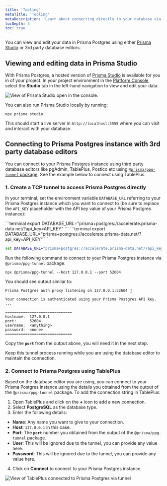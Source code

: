 ```yaml
---
title: 'Tooling'
metaTitle: 'Tooling'
metaDescription: 'Learn about connecting directly to your database via TCP tunnel'
tocDepth: 3
toc: true
---
```


You can view and edit your data in Prisma Postgres using either [Prisma Studio](/orm/tools/prisma-studio) or 3rd party database editors.

## Viewing and editing data in Prisma Studio

With Prisma Postgres, a hosted version of [Prisma Studio](/orm/tools/prisma-studio) is available for you in of your project. In your project environment in the [Platform Console](https://console.prisma.io/), select the **Studio** tab in the left-hand navigation to view and edit your data:

![View of Prisma Studio open in the console.](/img/ppg-studio.png)

You can also run Prisma Studio locally by running:

```terminal
npx prisma studio
```

This should start a live server in `http://localhost:5555` where you can visit and interact with your database.

## Connecting to Prisma Postgres instance with 3rd party database editors

You can connect to your Prisma Postgres instance using third party database editors like pgAdmin, TablePlus, Postico etc using [`@prisma/ppg-tunnel` package](https://www.npmjs.com/package/@prisma/ppg-tunnel). See the example below to connect using TablePlus.

### 1. Create a TCP tunnel to access Prisma Postgres directly

In your terminal, set the environment variable `DATABASE_URL` referring to your Prisma Postgres instance which you want to connect to (be sure to replace the `API_KEY` placeholder with the API key value of your Prisma Postgres instance):

<TabbedContent code>

<TabItem value="macOS">
```terminal
export DATABASE_URL="prisma+postgres://accelerate.prisma-data.net/?api_key=API_KEY"
```
</TabItem>

<TabItem value="Linux">
```terminal
export DATABASE_URL="prisma+postgres://accelerate.prisma-data.net/?api_key=API_KEY"
```
</TabItem>

<TabItem value="Windows">

```cmd
set DATABASE_URL="prisma+postgres://accelerate.prisma-data.net/?api_key=API_KEY"
```
</TabItem>

</TabbedContent>

Run the following command to connect to your Prisma Postgres instance via `@prisma/ppg-tunnel` package:

```terminal
npx @prisma/ppg-tunnel --host 127.0.0.1 --port 52604
```

You should see output similar to:

```no-copy
Prisma Postgres auth proxy listening on 127.0.0.1:52604 🚀

Your connection is authenticated using your Prisma Postgres API key.
...

==============================
hostname:  127.0.0.1
port:      52604
username:  <anything>
password:  <none>
==============================
```

Copy the **`port`** from the output above, you will need it in the next step.

Keep this tunnel process running while you are using the database editor to maintain the connection. 

### 2. Connect to Prisma Postgres using TablePlus

Based on the database editor you are using, you can connect to your Prisma Postgres instance using the details you obtained from the output of the `@prisma/ppg-tunnel` package. To add the connection string in TablePlus:

1. Open TablePlus and click on the **+** icon to add a new connection.
2. Select **PostgreSQL** as the database type.
3. Enter the following details:
  - **Name**: Any name you want to give to your connection.
  - **Host**: `127.0.0.1` in this case. 
  - **Port**: The **`port`** number you obtained from the output of the `@prisma/ppg-tunnel` package.
  - **User**: This will be ignored due to the tunnel, you can provide any value here.
  - **Password**:  This will be ignored due to the tunnel, you can provide any value here.
4. Click on **Connect** to connect to your Prisma Postgres instance.

![View of TablePlus connected to Prisma Postgres via tunnel](/img/ppg-tableplus.png)